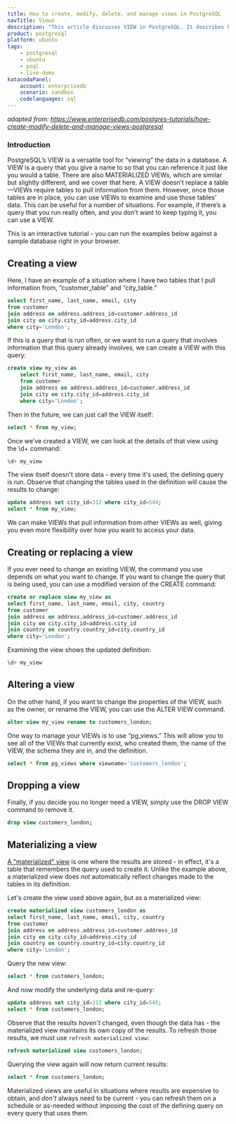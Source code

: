 ```yaml
---
title: How to create, modify, delete, and manage views in PostgreSQL
navTitle: Views
description: "This article discusses VIEW in PostgreSQL. It describes how a VIEW functions as a shortcut if calling the same query multiple times, then defines the following commands: CREATE VIEW, ALTER VIEW, DROP VIEW" 
product: postgresql
platform: ubuntu
tags:
    - postgresql
    - ubuntu
    - psql
    - live-demo
katacodaPanel:
    account: enterprisedb
    scenario: sandbox
    codelanguages: sql
---
```


*adapted from: https://www.enterprisedb.com/postgres-tutorials/how-create-modify-delete-and-manage-views-postgresql*

### Introduction

PostgreSQL’s VIEW is a versatile tool for “viewing” the data in a database. A VIEW is a query that you give a name to so that you can reference it just like you would a table. There are also MATERIALIZED VIEWs, which are similar but slightly different, and we cover that here. A VIEW doesn’t replace a table—VIEWs require tables to pull information from them. However, once those tables are in place, you can use VIEWs to examine and use those tables’ data. This can be useful for a number of situations. For example, if there’s a query that you run really often, and you don’t want to keep typing it, you can use a VIEW. 

This is an interactive tutorial - you can run the examples below against a sample database right in your browser.

<KatacodaPanel />

## Creating a view

Here, I have an example of a situation where I have two tables that I pull information from, “customer_table” and “city_table.”

```sql
select first_name, last_name, email, city 
from customer
join address on address.address_id=customer.address_id
join city on city.city_id=address.city_id
where city='London';
```

If this is a query that is run often, or we want to run a query that involves information that this query already involves, we can create a VIEW with this query:

```sql
create view my_view as 
    select first_name, last_name, email, city 
    from customer
    join address on address.address_id=customer.address_id
    join city on city.city_id=address.city_id
    where city='London';
```

Then in the future, we can just call the VIEW itself:

```sql
select * from my_view;
```

Once we’ve created a VIEW, we can look at the details of that view using the \d+ command:

```sql
\d+ my_view
```

The view itself doesn't store data - every time it's used, the defining query is run. Observe that changing the tables used in the definition will cause the results to change:

```sql
update address set city_id=312 where city_id=544;
select * from my_view;
```

We can make VIEWs that pull information from other VIEWs as well, giving you even more flexibility over how you want to access your data.

## Creating or replacing a view

If you ever need to change an existing VIEW, the command you use depends on what you want to change. If you want to change the query that is being used, you can use a modified version of the CREATE command:

```sql
create or replace view my_view as 
select first_name, last_name, email, city, country
from customer
join address on address.address_id=customer.address_id
join city on city.city_id=address.city_id
join country on country.country_id=city.country_id
where city='London';
```

Examining the view shows the updated definition: 

```sql
\d+ my_view
```

## Altering a view

On the other hand, if you want to change the properties of the VIEW, such as the owner, or rename the VIEW, you can use the ALTER VIEW command.

```sql
alter view my_view rename to customers_london;
```

One way to manage your VIEWs is to use “pg_views.” This will allow you to see all of the VIEWs that currently exist, who created them, the name of the VIEW, the schema they are in, and the definition.

```sql
select * from pg_views where viewname='customers_london'; 
```

## Dropping a view

Finally, if you decide you no longer need a VIEW, simply use the DROP VIEW command to remove it.

```sql
drop view customers_london;
```

## Materializing a view

[A "materialized" view](https://www.postgresql.org/docs/current/rules-materializedviews.html) is one where the results are stored - in effect, it's a table that remembers the query used to create it. Unlike the example above, a materialized view does *not* automatically reflect changes made to the tables in its definition.

Let's create the view used above again, but as a materialized view:

```sql
create materialized view customers_london as 
select first_name, last_name, email, city, country
from customer
join address on address.address_id=customer.address_id
join city on city.city_id=address.city_id
join country on country.country_id=city.country_id
where city='London';
```

Query the new view:

```sql
select * from customers_london;
```

And now modify the underlying data and re-query:

```sql
update address set city_id=312 where city_id=545;
select * from customers_london;
```

Observe that the results *haven't* changed, even though the data has - the materialized view maintains its own copy of the results. To refresh those results, we must use `refresh materialized view`:

```sql
refresh materialized view customers_london;
```

Querying the view again will now return current results:

```sql
select * from customers_london;
```

Materialized views are useful in situations where results are expensive to obtain, and *don't* always need to be current - you can refresh them on a schedule or as-needed without imposing the cost of the defining query on every query that uses them.
